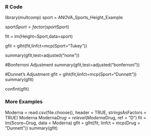 ### R Code
library(multcomp)
sport = ANOVA_Sports_Height_Example

sport$Sport = factor(sport$Sport)

fit = lm(Height~Sport,data=sport)

gfit = glht(fit,linfct=mcp(Sport="Tukey"))

summary(gfit,test=adjusted("none"))

#Bonferroni Adjustment
summary(gfit,test=adjusted("bonferroni"))

#Dunnet's Adjustment
gfit = glht(fit,linfct=mcp(Sport="Dunnett"))
summary(gfit)

confint(gfit)

### More Examples
Moderna = read.csv(file.choose(), header = TRUE, stringsAsFactors = TRUE)
Moderna
Moderna$Drug = relevel(Moderna$Drug, ref = "D")
fit = lm(Score~Drug, data = Moderna)
gfit = glht(fit, linfct = mcp(Drug = "Dunnett"))
summary(gfit)
